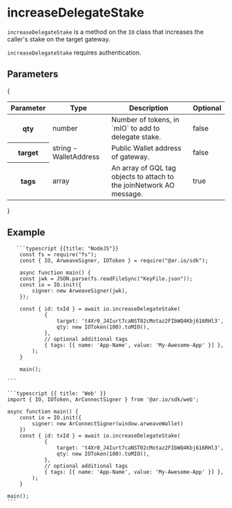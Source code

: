 
<HeroPattern />

# increaseDelegateStake

`increaseDelegateStake` is a method on the `IO` class that increases the caller's stake on the target gateway.

`increaseDelegateStake` requires authentication.

## Parameters

{
<div style={{ textAlign: 'center' }}>
  <table className="inline-table">
    <thead>
      <tr>
        <th>Parameter</th>
        <th>Type</th>
        <th>Description</th>
        <th>Optional</th>
      </tr>
    </thead>
    <tbody>
      <tr>
        <th>qty</th>
        <td>number</td>
        <td>Number of tokens, in `mIO` to add to delegate stake.</td>
        <td>false</td>
      </tr>
      <tr>
        <th>target</th>
        <td>string - WalletAddress</td>
        <td>Public Wallet address of gateway.</td>
        <td>false</td>
      </tr>
      <tr>
        <th>tags</th>
        <td>array</td>
        <td>
          An array of GQL tag objects to attach to the joinNetwork AO message.
        </td>
        <td>true</td>
      </tr>
    </tbody>
  </table>
</div>
}

## Example

<CodeGroup title="increaseDelegateStake">

       ```typescript {{title: "NodeJS"}}
        const fs = require("fs");
        const { IO, ArweaveSigner, IOToken } = require("@ar.io/sdk");

        async function main() {
        const jwk = JSON.parse(fs.readFileSync("KeyFile.json"));
        const io = IO.init({
            signer: new ArweaveSigner(jwk),
        });

        const { id: txId } = await io.increaseDelegateStake(
                {
                    target: 't4Xr0_J4Iurt7caNST02cMotaz2FIbWQ4Kbj616RHl3',
                    qty: new IOToken(100).toMIO(),
                },
                // optional additional tags
                { tags: [{ name: 'App-Name', value: 'My-Awesome-App' }] },
            );
        }

        main();

    ```

    ```typescript {{ title: 'Web' }}
    import { IO, IOToken, ArConnectSigner } from '@ar.io/sdk/web';

    async function main() {
        const io = IO.init({
            signer: new ArConnectSigner(window.arweaveWallet)
        })
        const { id: txId } = await io.increaseDelegateStake(
                {
                    target: 't4Xr0_J4Iurt7caNST02cMotaz2FIbWQ4Kbj616RHl3',
                    qty: new IOToken(100).toMIO(),
                },
                // optional additional tags
                { tags: [{ name: 'App-Name', value: 'My-Awesome-App' }] },
            );
        }

    main();
    ```

</CodeGroup>
